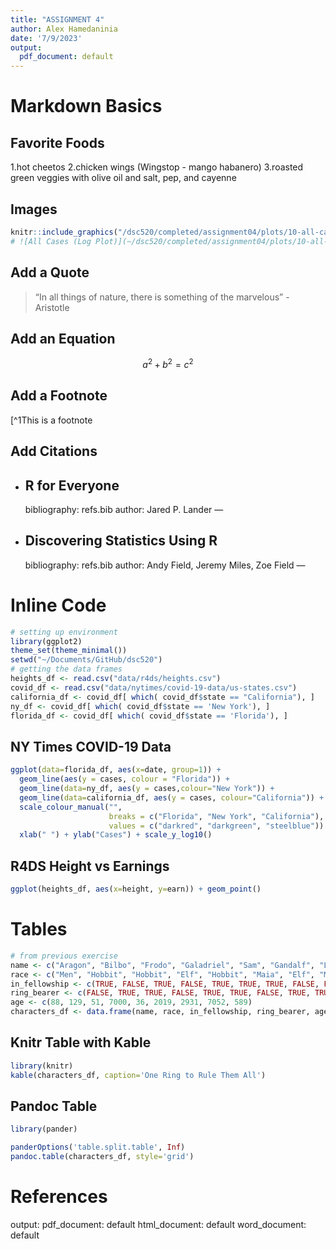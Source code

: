 ```yaml
---
title: "ASSIGNMENT 4"
author: Alex Hamedaninia
date: '7/9/2023'
output:
  pdf_document: default
---
```


# Markdown Basics

## Favorite Foods
1.hot cheetos
2.chicken wings (Wingstop - mango habanero)
3.roasted green veggies with olive oil and salt, pep, and cayenne

## Images
```r
knitr::include_graphics("/dsc520/completed/assignment04/plots/10-all-cases-log.png", error = FALSE)
# ![All Cases (Log Plot)](~/dsc520/completed/assignment04/plots/10-all-cases-log.png) was not working :(
```


## Add a Quote
> "In all things of nature, there is something of the marvelous" - Aristotle

## Add an Equation
$$a^{2} + b^{2} = c^{2}$$

## Add a Footnote

[^1This is a footnote

## Add Citations

* R for Everyone
---
bibliography: refs.bib
author: Jared P. Lander
---
* Discovering Statistics Using R
---
bibliography: refs.bib
author: Andy Field, Jeremy Miles, Zoe Field
---

# Inline Code
```r
# setting up environment
library(ggplot2)
theme_set(theme_minimal())
setwd("~/Documents/GitHub/dsc520")
# getting the data frames
heights_df <- read.csv("data/r4ds/heights.csv")
covid_df <- read.csv("data/nytimes/covid-19-data/us-states.csv")
california_df <- covid_df[ which( covid_df$state == "California"), ]
ny_df <- covid_df[ which( covid_df$state == 'New York'), ]
florida_df <- covid_df[ which( covid_df$state == 'Florida'), ]
```

## NY Times COVID-19 Data
```r
ggplot(data=florida_df, aes(x=date, group=1)) +
  geom_line(aes(y = cases, colour = "Florida")) +
  geom_line(data=ny_df, aes(y = cases,colour="New York")) +
  geom_line(data=california_df, aes(y = cases, colour="California")) +
  scale_colour_manual("",
                      breaks = c("Florida", "New York", "California"),
                      values = c("darkred", "darkgreen", "steelblue")) +
  xlab(" ") + ylab("Cases") + scale_y_log10()
```

## R4DS Height vs Earnings
```r
ggplot(heights_df, aes(x=height, y=earn)) + geom_point()
```
# Tables
```r
# from previous exercise
name <- c("Aragon", "Bilbo", "Frodo", "Galadriel", "Sam", "Gandalf", "Legolas", "Sauron", "Gollum")
race <- c("Men", "Hobbit", "Hobbit", "Elf", "Hobbit", "Maia", "Elf", "Maia", "Hobbit")
in_fellowship <- c(TRUE, FALSE, TRUE, FALSE, TRUE, TRUE, TRUE, FALSE, FALSE)
ring_bearer <- c(FALSE, TRUE, TRUE, FALSE, TRUE, TRUE, FALSE, TRUE, TRUE)
age <- c(88, 129, 51, 7000, 36, 2019, 2931, 7052, 589)
characters_df <- data.frame(name, race, in_fellowship, ring_bearer, age)
```
## Knitr Table with Kable
```r
library(knitr)
kable(characters_df, caption='One Ring to Rule Them All')
```
## Pandoc Table
```r
library(pander)

panderOptions('table.split.table', Inf)
pandoc.table(characters_df, style='grid')
```
# References
output:
  pdf_document: default
  html_document: default
  word_document: default
  
